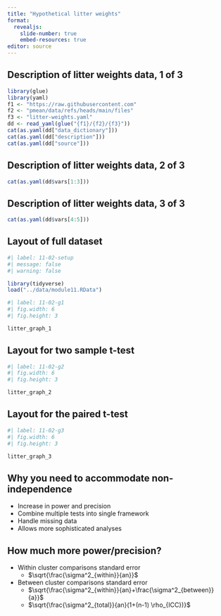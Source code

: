 ```yaml
---
title: "Hypothetical litter weights"
format: 
  revealjs:
    slide-number: true
    embed-resources: true
editor: source
---
```


## Description of litter weights data, 1 of 3

```r
library(glue)
library(yaml)
f1 <- "https://raw.githubusercontent.com"
f2 <- "pmean/data/refs/heads/main/files"
f3 <- "litter-weights.yaml"
dd <- read_yaml(glue("{f1}/{f2}/{f3}"))
cat(as.yaml(dd["data_dictionary"]))
cat(as.yaml(dd["description"]))
cat(as.yaml(dd["source"]))
```

## Description of litter weights data, 2 of 3

```r
cat(as.yaml(dd$vars[1:3]))
```

## Description of litter weights data, 3 of 3

```r
cat(as.yaml(dd$vars[4:5]))
```

## Layout of full dataset

```r
#| label: 11-02-setup
#| message: false
#| warning: false

library(tidyverse)
load("../data/module11.RData")
```

```r
#| label: 11-02-g1
#| fig.width: 6
#| fig.height: 3

litter_graph_1
```

## Layout for two sample t-test

```r
#| label: 11-02-g2
#| fig.width: 6
#| fig.height: 3

litter_graph_2
```

## Layout for the paired t-test

```r
#| label: 11-02-g3
#| fig.width: 6
#| fig.height: 3

litter_graph_3
```


## Why you need to accommodate non-independence

-   Increase in power and precision
-   Combine multiple tests into single framework
-   Handle missing data 
-   Allows more sophisticated analyses

## How much more power/precision?

-   Within cluster comparisons standard error
    -   $\sqrt{\frac{\sigma^2_{within}}{an}}$
-   Between cluster comparisons standard error
    -   $\sqrt{\frac{\sigma^2_{within}}{an}+\frac{\sigma^2_{between}}{a}}$
    -   $\sqrt{\frac{\sigma^2_{total}}{an}(1+(n-1) \rho_{ICC})}$    